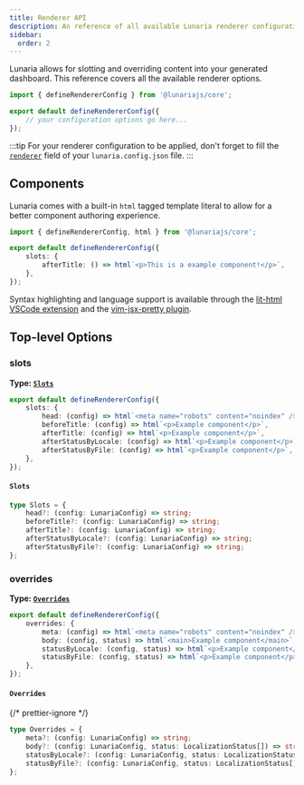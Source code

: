 ```yaml
---
title: Renderer API
description: An reference of all available Lunaria renderer configuration options.
sidebar:
  order: 2
---
```


Lunaria allows for slotting and overriding content into your generated dashboard. This reference covers all the available renderer options.

```ts title="renderer.config.ts"
import { defineRendererConfig } from '@lunariajs/core';

export default defineRendererConfig({
	// your configuration options go here...
});
```

:::tip
For your renderer configuration to be applied, don't forget to fill the [`renderer`](/reference/configuration/#renderer) field of your `lunaria.config.json` file.
:::

## Components

Lunaria comes with a built-in `html` tagged template literal to allow for a better component authoring experience.

```ts title="renderer.config.ts"
import { defineRendererConfig, html } from '@lunariajs/core';

export default defineRendererConfig({
	slots: {
		afterTitle: () => html`<p>This is a example component!</p>`,
	},
});
```

Syntax highlighting and language support is available through the [lit-html VSCode extension](https://marketplace.visualstudio.com/items?itemName=bierner.lit-html) and the [vim-jsx-pretty plugin](https://github.com/MaxMEllon/vim-jsx-pretty).

## Top-level Options

### slots

**Type: [`Slots`](#slots-1)**

```ts
export default defineRendererConfig({
	slots: {
		head: (config) => html`<meta name="robots" content="noindex" />`,
		beforeTitle: (config) => html`<p>Example component</p>`,
		afterTitle: (config) => html`<p>Example component</p>`,
		afterStatusByLocale: (config) => html`<p>Example component</p>`,
		afterStatusByFile: (config) => html`<p>Example component</p>`,
	},
});
```

#### `Slots`

```ts
type Slots = {
	head?: (config: LunariaConfig) => string;
	beforeTitle?: (config: LunariaConfig) => string;
	afterTitle?: (config: LunariaConfig) => string;
	afterStatusByLocale?: (config: LunariaConfig) => string;
	afterStatusByFile?: (config: LunariaConfig) => string;
};
```

### overrides

**Type: [`Overrides`](#overrides-1)**

```ts
export default defineRendererConfig({
	overrides: {
		meta: (config) => html`<meta name="robots" content="noindex" />`,
		body: (config, status) => html`<main>Example component</main>`,
		statusByLocale: (config, status) => html`<p>Example component</p>`,
		statusByFile: (config, status) => html`<p>Example component</p>`,
	},
});
```

#### `Overrides`

{/* prettier-ignore */}
```ts
type Overrides = {
	meta?: (config: LunariaConfig) => string;
	body?: (config: LunariaConfig, status: LocalizationStatus[]) => string;
	statusByLocale?: (config: LunariaConfig, status: LocalizationStatus[]) => string;
	statusByFile?: (config: LunariaConfig, status: LocalizationStatus[]) => string;
};
```
